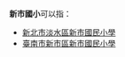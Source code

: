 '''新市國小'''可以指：

*[[新北市淡水區新市國民小學|新北市淡水區新市國民小學]]
*[[臺南市新市區新市國民小學|臺南市新市區新市國民小學]]

{{disambig|Cat=四字教育機構消歧義|新}}